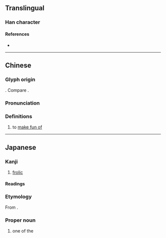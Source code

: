 {{also|嬲}}
{{character info}}
==Translingual==

===Han character===
{{Han char|rn=38|rad=女|as=10|sn=13|four=44440|canj=VWSV|ids=⿲女男女}}

====References====
* {{Han ref|kx=0269.170|dkj=06626|dj=0537.010|hdz=21071.180|uh=5AD0|ud=23248}}

----

==Chinese==
{{zh-forms|alt=娚}}

===Glyph origin===
{{Han etym}}
{{Han compound|女|男|女|t1=woman|t2=man|t3=woman}}. Compare {{zh-l|*嬲}}.

===Pronunciation===
{{zh-pron
|m=nǎo
|c=nat1
|mn=hiâu/liáu
|cat=v
}}

===Definitions===
{{zh-hanzi}}

# to [[make fun of]]

----

==Japanese==

===Kanji===
{{ja-kanji|grade=9|rs=女10}}

# [[frolic]]

====Readings====
{{rfv-pron|ja}}
{{ja-readings
|goon=のう
|kanon=どう
<!--|on=じょう-->
|kun=なぶ-る
}}

===Etymology===
<div style="float:right;">
{{wp|lang=ja}}
{{wp|Uwanari}}
</div>
{{ja-kanjitab|うわなり|yomi=irr|sort=}}

From {{m|ja|後妻|tr=uwanari||[[concubine]], [[second]] [[wife]]}}.

===Proper noun===
{{ja-pos|proper|うわなり|hhira=うはなり}}

# one of the {{w|Kabuki Jūhachiban|Eighteen Best Kabuki Plays}}